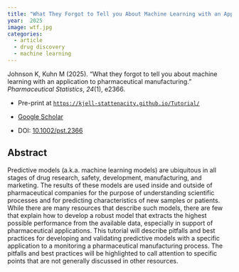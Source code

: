 ```yaml
---
title: "What They Forgot to Tell you About Machine Learning with an Application to Pharmaceutical Manufacturing"
year:  2025 
image: wtf.jpg
categories:
  - article
  - drug discovery
  - machine learning
---
```


Johnson K, Kuhn M (2025). “What they forgot to tell you about machine learning with an application to pharmaceutical manufacturing.” _Pharmaceutical Statistics_, *24*(1), e2366.

- Pre-print at [`https://kjell-stattenacity.github.io/Tutorial/`](https://kjell-stattenacity.github.io/Tutorial/)

- [Google Scholar](https://scholar.google.com/scholar?hl=en&as_sdt=0%2C7&q=What+they+forgot+to+tell+you+about+machine+learning+with+an+application+to+pharmaceutical+manufacturing2025&btnG=) 

- DOI: [10.1002/pst.2366](https://doi.org/10.1002/pst.2366)


## Abstract

Predictive models (a.k.a. machine learning models) are ubiquitous in all stages of drug research, safety, development, manufacturing, and marketing. The results of these models are used inside and outside of pharmaceutical companies for the purpose of understanding scientific processes and for predicting characteristics of new samples or patients. While there are many resources that describe such models, there are few that explain how to develop a robust model that extracts the highest possible performance from the available data, especially in support of pharmaceutical applications. This tutorial will describe pitfalls and best practices for developing and validating predictive models with a specific application to a monitoring a pharmaceutical manufacturing process. The pitfalls and best practices will be highlighted to call attention to specific points that are not generally discussed in other resources.

